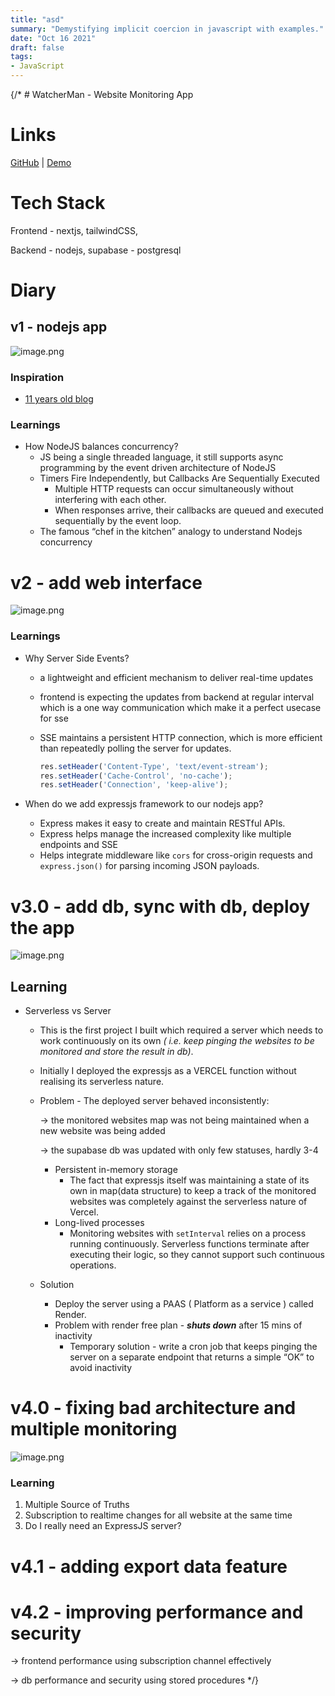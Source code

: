 ```yaml
---
title: "asd"
summary: "Demystifying implicit coercion in javascript with examples."
date: "Oct 16 2021"
draft: false
tags:
- JavaScript
---
```

{/* # WatcherMan - Website Monitoring App

# Links

[GitHub](https://github.com/khalatevarun/watchman) | [Demo](https://watcherman.vercel.app/) 

# Tech Stack

Frontend - nextjs, tailwindCSS, 

Backend - nodejs, supabase - postgresql 

# Diary

## v1 - nodejs app

![image.png](WatcherMan%20-%20Website%20Monitoring%20App%20142e758c3b60806489bdd02a882841ea/image.png)

### Inspiration

- [11 years old blog](https://blog.ragingflame.co.za/2013/2/14/roll-out-your-own-uptime-monitor-with-nodejs)

### Learnings

- How NodeJS balances concurrency?
    - JS being a single threaded language, it still supports async programming by the event driven architecture of NodeJS
    - Timers Fire Independently, but Callbacks Are Sequentially Executed
        - Multiple HTTP requests can occur simultaneously without interfering with each other.
        - When responses arrive, their callbacks are queued and executed sequentially by the event loop.
    - The famous “chef in the kitchen” analogy to understand Nodejs concurrency

# v2 - add web interface

![image.png](WatcherMan%20-%20Website%20Monitoring%20App%20142e758c3b60806489bdd02a882841ea/image%201.png)

### Learnings

- Why Server Side Events?
    - a lightweight and efficient mechanism to deliver real-time updates
    - frontend is expecting the updates from backend at regular interval which is a one way communication which make it a perfect usecase for sse
    - SSE maintains a persistent HTTP connection, which is more efficient than repeatedly polling the server for updates.
        
        ```jsx
        res.setHeader('Content-Type', 'text/event-stream');
        res.setHeader('Cache-Control', 'no-cache');
        res.setHeader('Connection', 'keep-alive');
        
        ```
        
- When do we add expressjs framework to our nodejs app?
    - Express makes it easy to create and maintain RESTful APIs.
    - Express helps manage the increased complexity like multiple endpoints and SSE
    - Helps integrate middleware like `cors` for cross-origin requests and `express.json()` for parsing incoming JSON payloads.

# v3.0 - add db, sync with db, deploy the app

![image.png](WatcherMan%20-%20Website%20Monitoring%20App%20142e758c3b60806489bdd02a882841ea/image%202.png)

## Learning

- Serverless vs Server
    - This is the first project I built which required a server which needs to work continuously on its own *( i.e. keep pinging the websites to be monitored and store the result in db)*.
    - Initially I deployed the expressjs as a VERCEL function without realising its serverless nature.
    - Problem - The deployed server behaved inconsistently:
        
        → the monitored websites map was not being maintained when a new website was being added
        
        → the supabase db was updated with only few statuses, hardly 3-4
        
        - Persistent in-memory storage
            - The fact that expressjs itself was maintaining a state of its own in map(data structure) to keep a track of the monitored websites was completely against the serverless nature of Vercel.
        - Long-lived processes
            - Monitoring websites with `setInterval` relies on a process running continuously. Serverless functions terminate after executing their logic, so they cannot support such continuous operations.
    - Solution
        - Deploy the server using a PAAS ( Platform as a service ) called Render.
        - Problem with render free plan - ***shuts down*** after 15 mins of inactivity
            - Temporary solution - write a cron job that keeps pinging the server on a separate endpoint that returns a simple “OK” to avoid inactivity

# v4.0 - fixing bad architecture and multiple monitoring

![image.png](WatcherMan%20-%20Website%20Monitoring%20App%20142e758c3b60806489bdd02a882841ea/image%203.png)

### Learning

1. Multiple Source of Truths
2. Subscription to realtime changes for all website at the same time
3. Do I really need an ExpressJS server?

# v4.1 - adding export data feature

# v4.2 - improving performance and security

→ frontend performance using subscription channel effectively

→ db performance and security using stored procedures */}